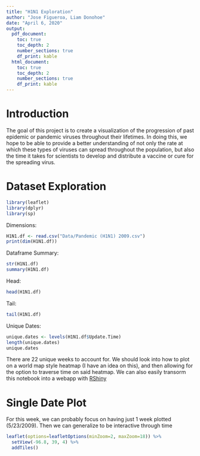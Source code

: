 ```yaml
---
title: "H1N1 Exploration"
author: "Jose Figueroa, Liam Donohoe"
date: "April 6, 2020"
output:
  pdf_document:
    toc: true
    toc_depth: 2
    number_sections: true
    df_print: kable
  html_document:
    toc: true
    toc_depth: 2
    number_sections: true
    df_print: kable
---
```


# Introduction

The goal of this project is to create a visualization of the progression of past epidemic or pandemic viruses throughout their lifetimes. In doing this, we hope to be able to provide a better understanding of not only the rate at which these types of viruses can spread throughout the population, but also the time it takes for scientists to develop and distribute a vaccine or cure for the spreading virus.

# Dataset Exploration
```r
library(leaflet)
library(dplyr)
library(sp)
```


Dimensions:
```r
H1N1.df <- read.csv("Data/Pandemic (H1N1) 2009.csv")
print(dim(H1N1.df))
```
Dataframe Summary:
```r
str(H1N1.df)
summary(H1N1.df)
```


Head:
```r
head(H1N1.df)
```
Tail: 
```r
tail(H1N1.df)
```
Unique Dates:
```r
unique.dates <- levels(H1N1.df$Update.Time)
length(unique.dates)
unique.dates
```

There are 22 unique weeks to account for. We should look into how to plot on a world map style heatmap (I have an idea on this), and then allowing for the option to traverse time on said heatmap. We can also easily transorm this notebook into a webapp with [RShiny](https://shiny.rstudio.com/)

# Single Date Plot

For this week, we can probably focus on having just 1 week plotted (5/23/2009). Then we can generalize to be interactive through time

```r
leaflet(options=leafletOptions(minZoom=2, maxZoom=18)) %>%
  setView(-96.8, 39, 4) %>%
  addTiles()
```

